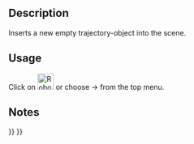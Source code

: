 <languages/>

{{Docnav
|[[Robot_RestoreHomePos|Restore home position]]
|[[Robot_SetDefaultOrientation|Set the default orientation]]
|[[Robot_Workbench|Robot]]
|IconL=Robot_RestoreHomePos.svg
|IconR=Robot_SetDefaultOrientation.svg
|IconC=Workbench_Robot.svg
}}

<div class="mw-translate-fuzzy">
{{GuiCommand/es|Name=Robot CreateTrajectory|Name/es=Robot CreateTrajectory|Workbenches=[[Robot_Workbench/es|Robot]]|MenuLocation=Robot → Create trajectory}}
</div>

==Description==

Inserts a new empty trajectory-object into the scene.

==Usage==

Click on [[Image:Robot_CreateTrajectory.svg|32px]] or choose {{KEY|Robot}}  →  {{KEY|[[Image:Robot_CreateTrajectory.svg|32px]] Create trajectory}} from the top menu.

==Notes==


{{Docnav
|[[Robot_RestoreHomePos|Restore home position]]
|[[Robot_SetDefaultOrientation|Set the default orientation]]
|[[Robot_Workbench|Robot]]
|IconL=Robot_RestoreHomePos.svg
|IconR=Robot_SetDefaultOrientation.svg
|IconC=Workbench_Robot.svg
}}

{{Robot_Tools_navi{{#translation:}}}}
{{Userdocnavi{{#translation:}}}}{{clear}}